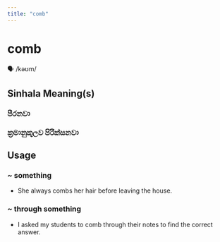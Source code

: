 ```yaml
---
title: "comb"
---
```


# comb

🗣️ /kəʊm/

## Sinhala Meaning(s)

### පීරනවා
### ක්‍රමානුකූලව පිරික්සනවා

## Usage

### ~ something

- She always combs her hair before leaving the house.


### ~ through something

- I asked my students to comb through their notes to find the correct answer.

